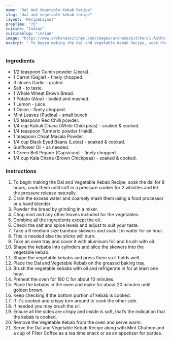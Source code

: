 ---
name: "Dal And Vegetable Kebab Recipe"
slug: "dal-and-vegetable-kebab-recipe"
layout: 'RecipeLayout'
prepTime: "75"
cuisine: "Indian"
cuisineSlug: "indian"
image: "https://www.archanaskitchen.com/images/archanaskitchen/1-Author/Neeru_Srikanth/Baked_Kebab_with_Pulses__Vegetables.jpg"
excerpt: " To begin making the Dal and Vegetable Kebab Recipe, soak the dal for 8 hours, cook them until soft in a pressure cooker for 2 whistles and let the pressure release naturally"
---

### Ingredients

- 1/2 teaspoon Cumin powder (Jeera).
- 1 Carrot (Gajjar) - finely chopped.
- 3 cloves Garlic - grated.
- Salt - to taste.
- 1 Whole Wheat Brown Bread.
- 1 Potato (Aloo) - boiled and mashed.
- 1 Lemon - juice.
- 1 Onion - finely chopped.
- Mint Leaves (Pudina) - small bunch.
- 1/2 teaspoon Red Chilli powder.
- 1/4 cup Kabuli Chana (White Chickpeas) - soaked & cooked.
- 1/4 teaspoon Turmeric powder (Haldi).
- 1 teaspoon Chaat Masala Powder.
- 1/4 cup Black Eyed Beans (Lobia) - soaked & cooked.
- Sunflower Oil - as needed.
- 1 Green Bell Pepper (Capsicum) - finely chopped.
- 1/4 cup Kala Chana (Brown Chickpeas) - soaked & cooked.

### Instructions

1.  To begin making the Dal and Vegetable Kebab Recipe, soak the dal for 8 hours, cook them until soft in a pressure cooker for 2 whistles and let the pressure release naturally.
1. Drain the excess water and coarsely mash them using a food processor or a hand blender.
1. Powder the bread by grinding in a mixer.
1. Chop mint and any other leaves included for the vegetables.
1. Combine all the ingredients except the oil.
1. Check the salt and spice levels and adjust to suit your taste.
1. Take a 6 medium size bamboo skewers and soak it in water for an hour.
1. This is needed else the sticks will burn.
1. Take an oven tray and cover it with aluminum foil and brush with oil.
1. Shape the kebabs into cylinders and slice the skewers into the vegetable kebab.
1.  Shape the vegetable kebabs and press them so it holds well.
1. Place the Dal and Vegetable Kebab on the greased baking tray.
1. Brush the vegetable kebabs with oil and refrigerate in for at least one hour.
1. Preheat the oven for 180 C for about 10 minutes.
1. Place the kebabs in the oven and make for about 20 minutes until golden brown.
1. Keep checking if the bottom portion of kebab is cooked.
1. If it's cooked and crispy turn around to cook the other side.
1. If needed you may brush the oil.
1. Ensure all the sides are crispy and inside is soft, that’s the indication that the kebab is cooked.
1. Remove the Vegetable Kebab from the oven and serve warm.
1. Serve the Dal and Vegetable Kebab Recipe along with Mint Chutney and a cup of Filter Coffee as a tea time snack or as an appetizer for parties.
